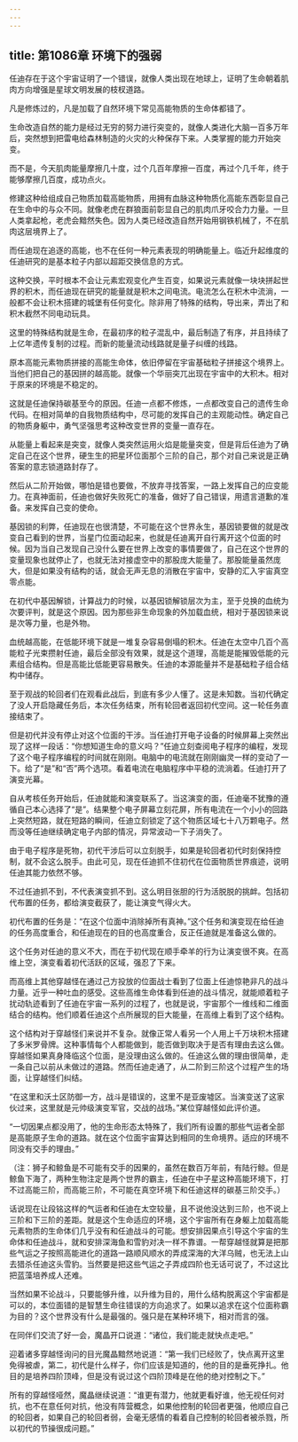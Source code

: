 ```yaml
---
---
---
```

title: 第1086章 环境下的强弱
---



任迪存在于这个宇宙证明了一个错误，就像人类出现在地球上，证明了生命朝着肌肉方向增强是星球文明发展的枝杈道路。

凡是修炼过的，凡是加载了自然环境下常见高能物质的生命体都错了。

生命改造自然的能力是经过无穷的努力进行突变的，就像人类进化大脑一百多万年后，突然想到把雷电给森林制造的火灾的火种保存下来。人类掌握的能力开始突变。

而不是，今天肌肉能量摩擦几十度，过个几百年摩擦一百度，再过个几千年，终于能够摩擦几百度，成功点火。

修建这种给组成自己物质加载高能物质，用拥有血脉这种物质化高能东西彰显自己在生命中的与众不同。就像老虎在群狼面前彰显自己的肌肉爪牙咬合力力量。一旦人类拿起枪，老虎会黯然失色。因为人类已经改造自然开始用钢铁机械了，不在肌肉这层境界上了。

而任迪现在追逐的高能，也不在任何一种元素表现的明确能量上。临近升起维度的任迪研究的是基本粒子内部以超距交换信息的方式。

这种交换，平时根本不会让元素宏观变化产生百变，如果说元素就像一块块拼起世界的积木，而任迪现在研究的能量就是积木之间电流。电流怎么在积木中流淌，一般都不会让积木搭建的城堡有任何变化。除非用了特殊的结构，导出来，弄出了和积木截然不同电动玩具。

这里的特殊结构就是生命，在最初序的粒子混乱中，最后制造了有序，并且持续了上亿年遗传复制的过程。而新的能量流动线路就是量子纠缠的线路。

原本高能元素物质拼接的高能生命体，依旧停留在宇宙基础粒子拼接这个境界上。当他们把自己的基因拼的越高能。就像一个华丽突兀出现在宇宙中的大积木。相对于原来的环境是不稳定的。

这就是任迪保持碳基至今的原因。任迪一点都不修炼，一点都改变自己的遗传生命代码。在相对简单的自我物质结构中，尽可能的发挥自己的主观能动性。确定自己的物质身躯中，勇气坚强思考这种改变世界的变量一直存在。

从能量上看起来是突变，就像人类突然运用火焰是能量突变，但是背后任迪为了确定自己在这个世界，硬生生的把星环位面那个三阶的自己，那个对自己来说是正确答案的意志锁道路封存了。

然后从二阶开始做，哪怕是错也要做，不放弃寻找答案，一路上发挥自己的应变能力。在真神面前，任迪也做好失败死亡的准备，做好了自己错误，用遗言道歉的准备。来发挥自己变的使命。

基因锁的利弊，任迪现在也很清楚，不可能在这个世界永生，基因锁要做的就是改变自己看到的世界，当星门位面动起来，也就是任迪离开自行离开这个位面的时候。因为当自己发现自己没什么要在世界上改变的事情要做了，自己在这个世界的变量现象也就停止了，也就无法对接虚空中的那股庞大能量了。那股能量虽然庞大，但是如果没有结构的话，就会无声无息的消散在宇宙中，安静的汇入宇宙真空零点能。

在初代中基因解锁，计算战力的时候，以基因锁解锁层次为主，至于兑换的血统为次要评判，就是这个原因。因为那些非生命现象的外加载血统，相对于基因锁来说是次等力量，也是外物。

血统越高能，在低能环境下就是一堆复杂容易倒塌的积木。任迪在太空中几百个高能粒子光束攒射任迪，最后全部没有效果，就是这个道理，高能是能摧毁低能的元素组合结构。但是高能比低能更容易散失。任迪的本源能量并不是基础粒子组合结构中储存。

至于观战的轮回者们在观看此战后，到底有多少人懂了。这是未知数。当初代确定了没人开启隐藏任务后，本次任务结束，所有轮回者返回初代空间。这一轮任务直接结束了。

但是初代并没有停止对这个位面的干涉。当任迪打开电子设备的时候屏幕上突然出现了这样一段话：“你想知道生命的意义吗？”任迪立刻查阅电子程序的编程，发现了这个电子程序编程的时间就在刚刚。电脑中的电流就在刚刚幽灵一样的变动了一下。给了“是”和“否”两个选项。看着电流在电脑程序中平稳的流淌着。任迪打开了演变光幕。

自从考核任务开始后，任迪就能和演变联系了。当这演变的面，任迪毫不犹豫的遵循自己本心选择了“是”。结果整个电子屏幕立刻花屏，所有电流在一个小小的回路上突然短路，就在短路的瞬间，任迪立刻锁定了这个物质区域七十八万颗电子。然而没等任迪继续确定电子内部的情况，异常波动一下子消失了。

由于电子程序是死物，初代干涉后可以立刻脱手，如果是轮回者初代时刻保持控制，就不会这么脱手。由此可见，现在任迪抓不住初代在位面物质世界痕迹，说明任迪其能力依然不够。

不过任迪抓不到，不代表演变抓不到。这么明目张胆的行为活脱脱的挑衅。包括初代布置的任务，都给演变截获了，能让演变气得火大。

初代布置的任务是：“在这个位面中消除掉所有真神。”这个任务和演变现在给任迪的任务高度重合，和任迪现在的目的也高度重合，反正任迪就是准备这么做的。

这个任务对任迪的意义不大，而在于初代现在顺手牵羊的行为让演变很不爽。在高维上空，演变看着初代活跃的区域，强忍了下来。

而高维上其他穿越怪在通过己方投放的位面战士看到了位面上任迪惊艳非凡的战斗力量。近乎一种吐血的感受。这些高维生命体看到任迪的战斗情况，就能顺着粒子扰动轨迹看到了任迪在宇宙一系列的过程了，也就是说，宇宙那个一维线和二维面结合的结构。他们顺着任迪这个点所展现的巨大能量，在高维上看到了这个结构。

这个结构对于穿越怪们来说并不复杂。就像正常人看另一个人用上千万块积木搭建了多米罗骨牌。这种事情每个人都能做到，能否做到取决于是否有理由去这么做。穿越怪如果真身降临这个位面，是没理由这么做的。任迪这么做的理由很简单，走一条自己以前从未做过的道路。然而任迪走通了，从二阶到三阶这个过程产生的场面，让穿越怪们纠结。

“在这里和沃土区防御一方，战斗是错误的，这里不是亚废墟区。当演变送了这家伙过来，这里就是元帅级演变军官，交战的战场。”某位穿越怪如此评价道。

“一切因果点都没用了，他的生命形态太特殊了，我们所有设置的那些气运者全部是高能原子生命的道路。就在这个位面宇宙算达到相同的生命境界。适应的环境不同没有交手的理由。”

（注：狮子和鲸鱼是不可能有交手的因果的，虽然在数百万年前，有陆行鲸。但是鲸鱼下海了，两种生物注定是两个世界的霸主，任迪在中子星这种高能环境下，打不过高能三阶，而高能三阶，不可能在真空环境下和任迪这样的碳基三阶交手。）

话说现在让段铭这样的气运者和任迪在太空较量，且不说他没达到三阶，也不说上三阶和下三阶的差距。就是这个生命适应的环境，这个宇宙所有在身躯上加载高能元素物质的生命体们几乎没有和任迪战斗的可能。想安排因果点引导这个宇宙的生命体和任迪战斗，就和安排深海鱼和雪豹对决一样不靠谱。一帮穿越怪就算是把那些气运之子按照高能进化的道路一路顺风顺水的弄成深海的大洋乌贼，也无法上山去猎杀任迪这头雪豹。当然要是把这些气运之子弄成四阶也无话可说了，不过这比把蓝藻培养成人还难。

当然如果不论战斗，只要能够升维，以升维为目的，用什么结构脱离这个宇宙都是可以的，本位面错的是智慧生命往错误的方向追求了。如果以追求在这个位面称霸为目的？这个世界没有什么是最强的。强只是在某种环境下，相对而言的强。

在同伴们交流了好一会，魔晶开口说道：“诸位，我们能走就快点走吧。”

迎着诸多穿越怪询问的目光魔晶黯然地说道：“第一我们已经败了，快点离开这里免得被虐，第二，初代是什么样子，你们应该是知道的，他的目的是垂死挣扎。他目的是培养四阶顶峰，但是没有说过这个四阶顶峰是在他的绝对控制之下。”

所有的穿越怪哑然，魔晶继续说道：“谁更有潜力，他就更看好谁，他无视任何对抗，也不在意任何对抗，他没有阵营概念，如果他控制的轮回者更强，他顺应自己的轮回者，如果自己的轮回者弱，会毫无感情的看着自己控制的轮回者被杀戮，所以初代的节操很成问题。”